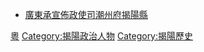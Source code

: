 *[[廣東承宣佈政使司|廣東承宣佈政使司]][[潮州府|潮州府]][[揭陽縣|揭陽縣]]
[[Category:明朝廣東知縣|粵]]
[[Category:揭陽政治人物|Category:揭陽政治人物]]
[[Category:揭陽歷史|Category:揭陽歷史]]